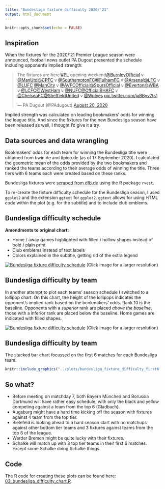 ```yaml
---
title: "Bundesliga fixture difficulty 2020/'21"
output: html_document
---
```


```r
knitr::opts_chunk$set(echo = FALSE)
```

## Inspiration

When the fixtures for the 2020/'21 Premier League season were announced, football news outlet PA Dugout presented the schedule including opponent's implied strength:

<blockquote class="twitter-tweet"><p lang="und" dir="ltr">The fixtures are here!<a href="https://twitter.com/hashtag/PL?src=hash&amp;ref_src=twsrc%5Etfw">#PL</a> opening weekend<a href="https://twitter.com/BurnleyOfficial?ref_src=twsrc%5Etfw">@BurnleyOfficial</a> v <a href="https://twitter.com/ManUtd?ref_src=twsrc%5Etfw">@ManUtd</a><a href="https://twitter.com/CPFC?ref_src=twsrc%5Etfw">@CPFC</a> v <a href="https://twitter.com/SouthamptonFC?ref_src=twsrc%5Etfw">@SouthamptonFC</a><a href="https://twitter.com/FulhamFC?ref_src=twsrc%5Etfw">@FulhamFC</a> v <a href="https://twitter.com/Arsenal?ref_src=twsrc%5Etfw">@Arsenal</a><a href="https://twitter.com/LFC?ref_src=twsrc%5Etfw">@LFC</a> v <a href="https://twitter.com/LUFC?ref_src=twsrc%5Etfw">@LUFC</a> <a href="https://twitter.com/ManCity?ref_src=twsrc%5Etfw">@ManCity</a> v <a href="https://twitter.com/AVFCOfficial?ref_src=twsrc%5Etfw">@AVFCOfficial</a><a href="https://twitter.com/SpursOfficial?ref_src=twsrc%5Etfw">@SpursOfficial</a> v <a href="https://twitter.com/Everton?ref_src=twsrc%5Etfw">@Everton</a><a href="https://twitter.com/WBA?ref_src=twsrc%5Etfw">@WBA</a> v <a href="https://twitter.com/LCFC?ref_src=twsrc%5Etfw">@LCFC</a><a href="https://twitter.com/WestHam?ref_src=twsrc%5Etfw">@WestHam</a> v <a href="https://twitter.com/NUFC?ref_src=twsrc%5Etfw">@NUFC</a><a href="https://twitter.com/OfficialBHAFC?ref_src=twsrc%5Etfw">@OfficialBHAFC</a> v <a href="https://twitter.com/ChelseaFC?ref_src=twsrc%5Etfw">@ChelseaFC</a><a href="https://twitter.com/SheffieldUnited?ref_src=twsrc%5Etfw">@SheffieldUnited</a> v <a href="https://twitter.com/Wolves?ref_src=twsrc%5Etfw">@Wolves</a> <a href="https://t.co/juBByv7ts1">pic.twitter.com/juBByv7ts1</a></p>&mdash; PA Dugout (@PAdugout) <a href="https://twitter.com/PAdugout/status/1296356907024695302?ref_src=twsrc%5Etfw">August 20, 2020</a></blockquote> <script async src="https://platform.twitter.com/widgets.js" charset="utf-8"></script>

Implied strength was calculated on leading bookmakers' odds for winning the league title. And since the fixtures for the new Bundesliga season have been released as well, I thought I'd give it a try.


## Data sources and data wrangling

Bookmakers' odds for each team for winning the Bundesliga title were obtained from bwin.de and tipico.de (as of 17 September 2020). I calculated the geometric mean of the odds provided by the two bookmakers and ranked the teams according to their average odds of winning the title. Three tiers with 6 teams each were created based on these ranks.

Bundesliga fixtures were [scraped from dfb.de](../R/01_scrape_bundesliga_fixtures.R) using the R package `rvest`.

To re-create the fixture difficulty schedule for the Bundesliga season, I used `ggplot2` and the extension `ggtext` for `ggplot2`. `ggtext` allows for using HTML code within the plot (e.g. for the subtitle) and to include club emblems.


## Bundesliga difficulty schedule

**Amendments to original chart:**

* Home / away games highlighted with filled / hollow shapes instead of bold / plain print
* Club emblems instead of text labels
* Colors explained in the subtitle, getting rid of the extra legend

[![Bundesliga fixture difficulty schedule](../plots/bundesliga_fixture_difficulty.png)](../plots/bundesliga_fixture_difficulty.png)
(Click image for a larger resolution)


## Bundesliga difficulty by team

In another attempt to plot each teams' season schedule I switched to a lollipop chart. On this chart, the height of the lollipops indicates the opponent's implied rank based on the bookmakers' odds. Rank 10 is the baseline. Opponents with a *superior* rank are placed *above the baseline*, those with a inferior rank are placed below the baseline. Home games are indicated with filled shapes.


[![Bundesliga fixture difficulty schedule](../plots/bundesliga_fixture_difficulty_by_team_lollipop.png)](../plots/bundesliga_fixture_difficulty_by_team_lollipop.png)
(Click image for a larger resolution)



## Bundesliga difficulty by team

The stacked bar chart focussed on the first 6 matches for each Bundesliga team.

```r
knitr::include_graphics("../plots/bundesliga_fixture_difficulty_first6fixtures.png")
```

## So what?

* Before meeting on matchday 7, both Bayern München and Borussia Dortmund will have rather easy schedule, with only the black and yellow competing against a team from the top 6 (Gladbach).
* Augsburg might have a hard time kicking off the season with fixtures against 4 team from the top tier.
* Bielefeld is looking ahead to a hard season start with no matchups against other bottom tier teams and 3 fixtures against teams from the top 6 of the league.
* Werder Bremen might be quite lucky with their fixtures.
* Schalke will match up with 3 top tier teams in their first 6 matches. Except some Schalke doing Schalke things.

## Code

The R code for creating these plots can be found here: [03_bundesliga_difficulty_chart.R](../R/03_bundesliga_difficulty_chart.R).


